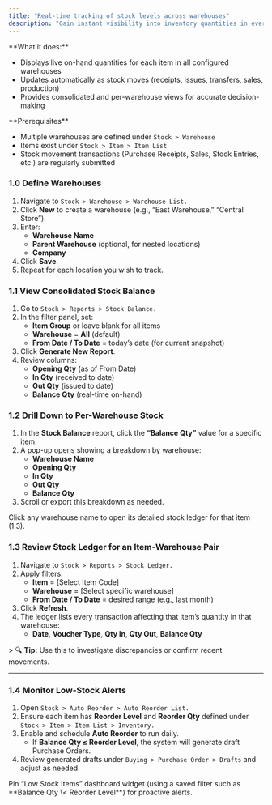 ```yaml
---
title: "Real-time tracking of stock levels across warehouses"
description: "Gain instant visibility into inventory quantities in every location—so you can fulfill orders, plan production, and avoid stockouts or overstocking in the CGIC App."
---
```


<Card title="Overview" icon="sparkles">
  **What it does:**

  - Displays live on-hand quantities for each item in all configured warehouses
  - Updates automatically as stock moves (receipts, issues, transfers, sales, production)
  - Provides consolidated and per-warehouse views for accurate decision-making
</Card>

<Info>
  **Prerequisites**

  - Multiple warehouses are defined under `Stock > Warehouse `
  - Items exist under `Stock > Item > Item List `
  - Stock movement transactions (Purchase Receipts, Sales, Stock Entries, etc.) are regularly submitted
</Info>

### 1.0 Define Warehouses

1. Navigate to `Stock > Warehouse > Warehouse List.`
2. Click **New** to create a warehouse (e.g., “East Warehouse,” “Central Store”).
3. Enter:
   - **Warehouse Name**
   - **Parent Warehouse** (optional, for nested locations)
   - **Company**
4. Click **Save**.
5. Repeat for each location you wish to track.

### 1.1 View Consolidated Stock Balance

1. Go to `Stock > Reports > Stock Balance.`
2. In the filter panel, set:
   - **Item Group** or leave blank for all items
   - **Warehouse** = **All** (default)
   - **From Date / To Date** = today’s date (for current snapshot)
3. Click **Generate New Report**.
4. Review columns:
   - **Opening Qty** (as of From Date)
   - **In Qty** (received to date)
   - **Out Qty** (issued to date)
   - **Balance Qty** (real-time on-hand)

### 1.2 Drill Down to Per-Warehouse Stock

1. In the **Stock Balance** report, click the **“Balance Qty”** value for a specific item.
2. A pop-up opens showing a breakdown by warehouse:
   - **Warehouse Name**
   - **Opening Qty**
   - **In Qty**
   - **Out Qty**
   - **Balance Qty**
3. Scroll or export this breakdown as needed.

<Tip>
  Click any warehouse name to open its detailed stock ledger for that item (1.3).
</Tip>

### 1.3 Review Stock Ledger for an Item-Warehouse Pair

1. Navigate to `Stock > Reports > Stock Ledger.`
2. Apply filters:
   - **Item** = [Select Item Code]
   - **Warehouse** = [Select specific warehouse]
   - **From Date / To Date** = desired range (e.g., last month)
3. Click **Refresh**.
4. The ledger lists every transaction affecting that item’s quantity in that warehouse:
   - **Date**, **Voucher Type**, **Qty In**, **Qty Out**, **Balance Qty**

\> 🔍 **Tip:** Use this to investigate discrepancies or confirm recent movements.

---

### 1.4 Monitor Low-Stock Alerts

1. Open `Stock > Auto Reorder > Auto Reorder List.`
2. Ensure each item has **Reorder Level** and **Reorder Qty** defined under `Stock > Item > Item List > Inventory.  `
3. Enable and schedule **Auto Reorder** to run daily.
   - If **Balance Qty ≤ Reorder Level**, the system will generate draft Purchase Orders.
4. Review generated drafts under `Buying > Purchase Order > Drafts` and adjust as needed.

<Tip>
  Pin “Low Stock Items” dashboard widget (using a saved filter such as **Balance Qty \< Reorder Level**) for proactive alerts.
</Tip>